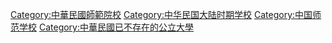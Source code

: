 [[Category:中華民國師範院校|Category:中華民國師範院校]]
[[Category:中华民国大陆时期学校|Category:中华民国大陆时期学校]]
[[Category:中国师范学校|Category:中国师范学校]]
[[Category:中華民國已不存在的公立大學|Category:中華民國已不存在的公立大學]]